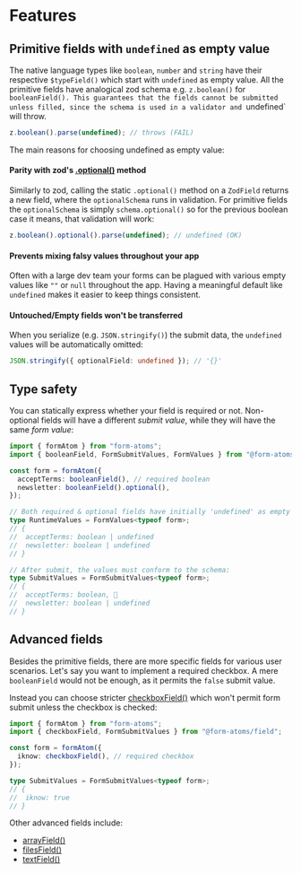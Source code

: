 
<Meta title="fields/Intro" />

# Features

## Primitive fields with `undefined` as empty value

The native language types like `boolean`, `number` and `string` have their respective `$typeField()` which start with `undefined` as empty value.
All the primitive fields have analogical zod schema e.g. `z.boolean()` for `booleanField().
This guarantees that the fields cannot be submitted unless filled, since the schema is used in a validator and `undefined` will throw.

```ts
z.boolean().parse(undefined); // throws (FAIL)
```

The main reasons for choosing undefined as empty value:

#### Parity with zod's [.optional()](https://zod.dev/?id=optional) method

Similarly to zod, calling the static `.optional()` method on a `ZodField` returns a new field, where the `optionalSchema` runs in validation.
For primitive fields the `optionalSchema` is simply `schema.optional()` so for the previous boolean case it means, that validation will work:

```ts
z.boolean().optional().parse(undefined); // undefined (OK)
```

#### Prevents mixing falsy values throughout your app

Often with a large dev team your forms can be plagued with various empty values like `""` or `null` throughout the app.
Having a meaningful default like `undefined` makes it easier to keep things consistent.

#### Untouched/Empty fields won't be transferred

When you serialize (e.g. `JSON.stringify()`) the submit data, the `undefined` values will be automatically omitted:

```ts
JSON.stringify({ optionalField: undefined }); // '{}'
```

## Type safety

You can statically express whether your field is required or not.
Non-optional fields will have a different _submit value_, while they will have the same _form value_:

```ts
import { formAtom } from "form-atoms";
import { booleanField, FormSubmitValues, FormValues } from "@form-atoms/field";

const form = formAtom({
  acceptTerms: booleanField(), // required boolean
  newsletter: booleanField().optional(),
});

// Both required & optional fields have initially 'undefined' as empty value, so their types are the same:
type RuntimeValues = FormValues<typeof form>;
// {
//  acceptTerms: boolean | undefined
//  newsletter: boolean | undefined
// }

// After submit, the values must conform to the schema:
type SubmitValues = FormSubmitValues<typeof form>;
// {
//  acceptTerms: boolean, 🤯
//  newsletter: boolean | undefined
// }
```

## Advanced fields

Besides the primitive fields, there are more specific fields for various user scenarios.
Let's say you want to implement a required checkbox. A mere `booleanField` would not be enough, as it permits the `false` submit value.

Instead you can choose stricter [checkboxField()](?path=/docs/fields-checkboxfield--docs) which won't permit form submit unless the checkbox is checked:

```ts
import { formAtom } from "form-atoms";
import { checkboxField, FormSubmitValues } from "@form-atoms/field";

const form = formAtom({
  iknow: checkboxField(), // required checkbox
});

type SubmitValues = FormSubmitValues<typeof form>;
// {
//  iknow: true
// }
```

Other advanced fields include:

- [arrayField()](?path=/docs/fields-arrayfield--docs)
- [filesField()](?path=/docs/fields-filesfield--docs)
- [textField()](?path=/docs/fields-textfield--docs)
